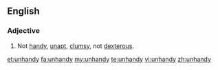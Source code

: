 ==English==

===Adjective===
{{en-adj}}

# Not [[handy]], [[unapt]], [[clumsy]], not [[dexterous]].

[[et:unhandy]]
[[fa:unhandy]]
[[my:unhandy]]
[[te:unhandy]]
[[vi:unhandy]]
[[zh:unhandy]]